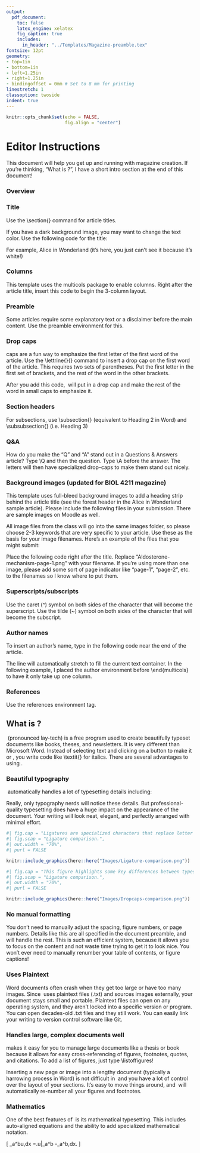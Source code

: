```yaml
---
output:
  pdf_document:
    toc: false
    latex_engine: xelatex
    fig_caption: true
    includes:
      in_header: "../Templates/Magazine-preamble.tex"
fontsize: 12pt
geometry:
- top=1in
- bottom=1in
- left=1.25in
- right=1.25in
- bindingoffset = 0mm # Set to 8 mm for printing
linestretch: 1
classoption: twoside
indent: true
---
```


```r
knitr::opts_chunk$set(echo = FALSE,
                      fig.align = "center")
```

\pagenumbering{arabic}

# Editor Instructions

This document will help you get up and running with magazine creation. If you're thinking, "What is \LaTeX\?", I have a short intro section at the end of this document!

### Overview

\begin{enumerate}
  \item Write your article
  \item Decide if your article needs any subsection headers to break up the text
  \item Identify if your article has any of the following:
  \begin{itemize}
    \item A disclaimer/preamble before the main content
    \item Subsection headers
    \item A Q\&A
    \item An author name
    \item References
    \item Any background images
    \item Any special characters, superscripts, or subscripts
  \end{itemize}
  \item Read through the instructions below to identify the environment tags you'll need.
  \item Add the tags to your document. For example, you may need to surround the author name with \textbackslash begin\{author-name\} and \textbackslash end\{author-name\}.
  \item If using background images, create an 8.5" x 11" image (.PNG at at least 300 DPI). Please see the Background images section below and the files on Moodle to get an idea of what to submit.
\end{enumerate}


### Title

Use the \\section{} command for article titles.

\begin{verbatim}
\section{Article title}
\end{verbatim}

If you have a dark background image, you may want to change the text color. Use the following code for the title:

\begin{verbatim}
\section{\color{white} Alice in Wonderland}
\end{verbatim}

For example, \color{white} Alice in Wonderland \color{black} (it's here, you just can't see it because it's white!)

### Columns

This template uses the multicols package to enable columns. Right after the article title, insert this code to begin the 3-column layout.

\begin{verbatim}
\begin{multicols}{3}

Entire article content goes here (preamble, main text, author name, references)

\end{multicols}
\end{verbatim}


### Preamble

Some articles require some explanatory text or a disclaimer before the main content. Use the preamble environment for this.

\begin{verbatim}
\begin{preamble}

Insert disclaimer text here, an intro, etc...

\end{preamble}
\end{verbatim}

### Drop caps

\lettrine{D}{rop} caps are a fun way to emphasize the first letter of the first word of the article. Use the \\lettrine\{\}\{\} command to insert a drop cap on the first word of the article. This requires two sets of parentheses. Put the first letter in the first set of brackets, and the rest of the word in the other brackets.

After you add this code, \LaTeX\ will put in a drop cap and make the rest of the word in small caps to emphasize it.

\begin{verbatim}
\lettrine{D}{rop} caps are a fun way to emphasize the first letter... 
\end{verbatim}


### Section headers

For subsections, use \\subsection{} (equivalent to Heading 2 in Word) and \\subsubsection{} (i.e. Heading 3)


\begin{multicols}{3}

\subsection{Heading 2}

\begin{redacted-text}
Lorem ipsum odor amet, consectetuer adipiscing elit. Tristique ridiculus interdum faucibus tellus maecenas accumsan mauris vulputate. Aliquam sollicitudin eros phasellus gravida cursus tortor lacus pulvinar.

Penatibus dictum magnis sollicitudin dictumst malesuada fermentum porttitor. Proin eu sem eget aliquet; semper suspendisse potenti ridiculus et. Aptent parturient aptent rhoncus malesuada condimentum.

\end{redacted-text}

\subsubsection{Heading 3}

\begin{redacted-text}
Nisi mus nostra congue varius pretium magnis; non dictum elit. Bibendum venenatis ac at magna mauris. Torquent taciti arcu ligula vehicula mus non dignissim fermentum. Sagittis mollis orci aenean molestie curae lacinia nostra ullamcorper.

Suscipit odio duis gravida habitant volutpat arcu. Auctor diam maximus in egestas curae rhoncus. Efficitur lectus gravida dolor ut cursus vehicula quam parturient! Luctus eleifend lacinia; velit placerat metus arcu orci vulputate.

\end{redacted-text}

\end{multicols}

### Q\&A

\Q How do you make the "Q" and "A" stand out in a Questions \& Answers article?
\A Type \\Q and then the question. Type \\A before the answer. The letters will then have specialized drop-caps to make them stand out nicely.

\begin{verbatim}
\Q What happened to Alice?
\A She saw a stressed rabbit.
\end{verbatim}


### Background images (updated for BIOL 4211 magazine)

This template uses full-bleed background images to add a heading strip behind the article title (see the forest header in the Alice in Wonderland sample article). Please include the following files in your submission. There are sample images on Moodle as well.

\begin{itemize}
  \item A full-page background image for the first page of the article
  \begin{itemize}
    \item 8.5 inches by 11 inches
    \item a .PNG (at least 300 DPI)
    \item uses a photograph that is licensed for use (e.g. look for Creative Commons licenses or public domain licenses)
    \item No screenshots
  \end{itemize}
  \item The original image used to create the header
  \begin{itemize}
    \item This is so I can readjust the image if the title doesn't fit over it in the final PDF.
  \end{itemize}
  \item Screenshot of the image license. This will most likely be a short paragraph on the image page stating that it is available for use in other projects. It could also be a creative commons sticker on the image page, or a screenshot of the page stating that all images on the website are available for use.
  \item Any other photos that you think would make good fillers or backgrounds if there's multiple pages. These can be any size, as long as they are PNG files (at least 300 DPI) and licensed for use in other works (with a screenshot submitted as proof).
\end{itemize}

\textit{File names}

All image files from the class will go into the same images folder, so please choose 2-3 keywords that are very specific to your article. Use these as the basis for your image filenames. Here's an example of the files that you might submit:

\begin{itemize}
  \item ``Aldosterone-mechanism-page-1.png"
  \item ``Aldosterone-mechanism-original-header.png"
  \item ``Aldosterone-mechanism-license-proof.png"
\end{itemize}

Place the following code right after the title. Replace "Aldosterone-mechanism-page-1.png" with your filename. If you're using more than one image, please add some sort of page indicator like "page-1", "page-2", etc. to the filenames so I know where to put them.

\begin{verbatim}
\InsertBackgroundPicture{../Images/Aldosterone-mechanism-page-1.png}
\end{verbatim}

### Superscripts/subscripts

Use the caret (^) symbol on both sides of the character that will become the superscript. Use the tilde (~) symbol on both sides of the character that will become the subscript.

\begin{verbatim}
H~2~O

R^2^
\end{verbatim}

### Author names

To insert an author's name, type in the following code near the end of the article.

\begin{verbatim}
\begin{author-name}
Lewis Carroll
\end{author-name}
\end{verbatim}

The line will automatically stretch to fill the current text container. In the following example, I placed the author environment before \\end{multicols} to have it only take up one column.


\begin{multicols}{3}

\begin{redacted-text}

Lorem ipsum odor amet, consectetuer adipiscing elit. Tristique ridiculus interdum faucibus tellus maecenas accumsan mauris vulputate. Aliquam sollicitudin eros phasellus gravida cursus tortor lacus pulvinar.

Penatibus dictum magnis sollicitudin dictumst malesuada fermentum porttitor. Proin eu sem eget aliquet; semper suspendisse potenti ridiculus et. Aptent parturient aptent rhoncus malesuada condimentum.

Nisi mus nostra congue varius pretium magnis; non dictum elit. Bibendum venenatis ac at magna mauris. Torquent taciti arcu ligula vehicula mus non dignissim fermentum.

\end{redacted-text}

\rule[-1pt]{5cm}{1pt}

Lewis Carroll


\end{multicols}



### References

Use the references environment tag.

\begin{verbatim}
\begin{references}
Paste in references here...
\end{references}
\end{verbatim}


## What is \LaTeX?

\LaTeX\ (pronounced lay-tech) is a free program used to create beautifully typeset documents like books, theses, and newsletters. It is very different than Microsoft Word. Instead of selecting text and clicking on a button to make it \textbf{bold} or \textit{italicized}, you write code like \\textit{} for italics. There are several advantages to using \LaTeX.

### Beautiful typography

\LaTeX\ automatically handles a lot of typesetting details including:

\begin{itemize}

\item Kerning - aesthetically pleasing spacing between letters based on their shapes
\item Ligatures - new characters for letter combinations like fi and ff, which often crash into each other in Word documents (see Figure \ref{ligatures} for a comparison).
\item Text justification without creating white rivers of blank spots
\item Consistent styles for section headers, citations, figure captions and numbering, etc.
\item and more!

\end{itemize}

Really, only typography nerds will notice these details. But professional-quality typesetting does have a huge impact on the appearance of the document. Your writing will look neat, elegant, and perfectly arranged with minimal effort.

```r
#| fig.cap = "Ligatures are specialized characters that replace letter combinations like \\textit{fi}. Left: Word does not automatically include ligatures, so these letters clash. In this Word example, notice the collision between the curve of the \\textit{f} and the dot in \\textit{i}. The word \\textit{office} also has slightly misaligned \\textit{f}'s. Disclaimer: I used a Garamond typeface that doesn't have ligatures, which is why the letters look different than the ones on the right. Right: \\LaTeX{} has full support for ligatures. These words showcase the \\textit{ffi} and \\textit{fi} ligatures. \\label{ligatures}",
#| fig.scap = "Ligature comparison.",
#| out.width = "70%",
#| purl = FALSE

knitr::include_graphics(here::here("Images/Ligature-comparison.png"))
```


```r
#| fig.cap = "This figure highlights some key differences between typesetting in Word (left) and \\LaTeX{} (right). Notice how Word creates a misaligned drop-cap and awkward justification, with several gaps (highlighted in red). \\LaTeX{} produces neatly aligned text, and it even uses small caps to emphasize the first word. \\label{drops}",
#| fig.scap = "Ligature comparison.",
#| out.width = "70%",
#| purl = FALSE

knitr::include_graphics(here::here("Images/Dropcaps-comparison.png"))
```


### No manual formatting

You don't need to manually adjust the spacing, figure numbers, or page numbers. Details like this are all specified in the document preamble, and \LaTeX will handle the rest. This is such an efficient system, because it allows you to focus on the content and not waste time trying to get it to look nice. You won't ever need to manually renumber your table of contents, or figure captions!

### Uses Plaintext

Word documents often crash when they get too large or have too many images. Since \LaTeX\ uses plaintext files (.txt) and sources images externally, your document stays small and portable. Plaintext files can open on any operating system, and they aren't locked into a specific version or program. You can open decades-old .txt files and they still work. You can easily link your writing to version control software like Git.

### Handles large, complex documents well

\LaTeX makes it easy for you to manage large documents like a thesis or book because it allows for easy cross-referencing of figures, footnotes, quotes, and citations. To add a list of figures, just type \\listoffigures!

Inserting a new page or image into a lengthy document (typically a harrowing process in Word) is not difficult in \LaTeX\ and you have a lot of control over the layout of your sections. It's easy to move things around, and \LaTeX\ will automatically re-number all your figures and footnotes.

### Mathematics

One of the best features of \LaTeX\ is its mathematical typesetting. This includes auto-aligned equations and the ability to add specialized mathematical notation.

\[
\int_a^bu\frac{d^2v}{dx^2}\,dx
=\left.u\frac{dv}{dx}\right|_a^b
-\int_a^b\frac{du}{dx}\frac{dv}{dx}\,dx.
\]

